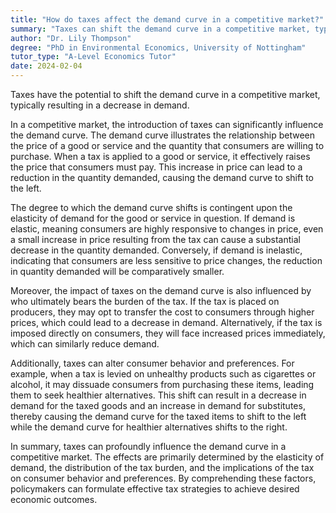 ```yaml
---
title: "How do taxes affect the demand curve in a competitive market?"
summary: "Taxes can shift the demand curve in a competitive market, typically leading to a decrease in demand."
author: "Dr. Lily Thompson"
degree: "PhD in Environmental Economics, University of Nottingham"
tutor_type: "A-Level Economics Tutor"
date: 2024-02-04
---
```


Taxes have the potential to shift the demand curve in a competitive market, typically resulting in a decrease in demand.

In a competitive market, the introduction of taxes can significantly influence the demand curve. The demand curve illustrates the relationship between the price of a good or service and the quantity that consumers are willing to purchase. When a tax is applied to a good or service, it effectively raises the price that consumers must pay. This increase in price can lead to a reduction in the quantity demanded, causing the demand curve to shift to the left.

The degree to which the demand curve shifts is contingent upon the elasticity of demand for the good or service in question. If demand is elastic, meaning consumers are highly responsive to changes in price, even a small increase in price resulting from the tax can cause a substantial decrease in the quantity demanded. Conversely, if demand is inelastic, indicating that consumers are less sensitive to price changes, the reduction in quantity demanded will be comparatively smaller.

Moreover, the impact of taxes on the demand curve is also influenced by who ultimately bears the burden of the tax. If the tax is placed on producers, they may opt to transfer the cost to consumers through higher prices, which could lead to a decrease in demand. Alternatively, if the tax is imposed directly on consumers, they will face increased prices immediately, which can similarly reduce demand.

Additionally, taxes can alter consumer behavior and preferences. For example, when a tax is levied on unhealthy products such as cigarettes or alcohol, it may dissuade consumers from purchasing these items, leading them to seek healthier alternatives. This shift can result in a decrease in demand for the taxed goods and an increase in demand for substitutes, thereby causing the demand curve for the taxed items to shift to the left while the demand curve for healthier alternatives shifts to the right.

In summary, taxes can profoundly influence the demand curve in a competitive market. The effects are primarily determined by the elasticity of demand, the distribution of the tax burden, and the implications of the tax on consumer behavior and preferences. By comprehending these factors, policymakers can formulate effective tax strategies to achieve desired economic outcomes.
    